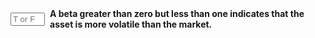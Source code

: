 
::: {.question-block}

<form onsubmit="event.preventDefault(); checkAnswerBox('module3_tf_q78','F')" style="display: flex; align-items: center; gap: 8px;">
<input type="text" id="module3_tf_q78" name="module3_tf_q78" maxlength="1" placeholder="T or F" style="width: 55px;" data-correct-answer="F" /> 
<label for="module3_tf_q78"><strong>A beta greater than zero but less than one indicates that the asset is more volatile than the market.</strong></label>
</form>

<div id="feedback-module3_tf_q78" class="feedback" data-status="" style="display:none;">
The sentence is FALSE. Beta between 0 and 1 means the asset is less sensitive (less volatile) than the market.
</div>
:::
